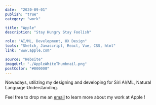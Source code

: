 ```yaml
---
date:  "2020-09-01"
publish: "true" 
category: "work"

title: "Apple"
description: "Stay Hungry Stay Foolish"

role: "AI/ML, Development, UX Design" 
tools: "Sketch, Javascript, React, Vue, CSS, html"
link: "www.apple.com" 

source: "Website"
imageUrl: "./AppleWhiteThumbnail.png"
postColor: "#000000"
---
```


Nowadays, utilizing my designing and developing for Siri AI/ML, Natural Language Understanding.

<div>
  <p>
    Feel free to drop me an <a href="mailto:maitrik.dev@gmail.com?subject=#LetsMakeFuture&body=Let's make beautiful things together.">email</a> to learn more about my work at Apple !
  </p>
</div>